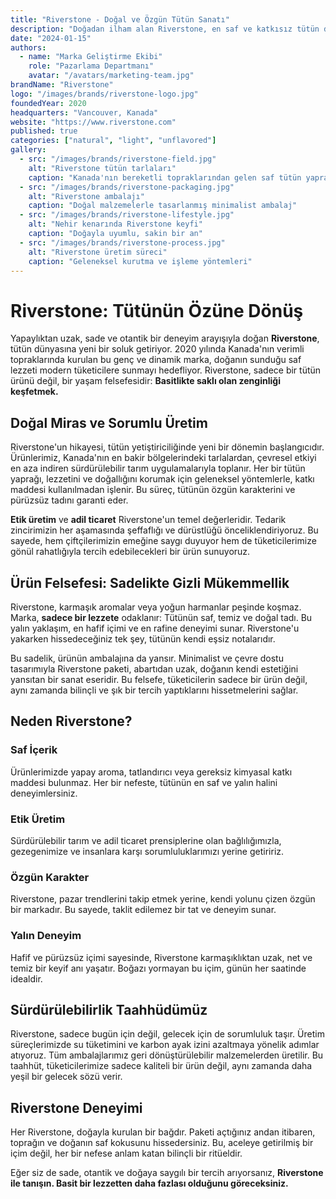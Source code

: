 ```yaml
---
title: "Riverstone - Doğal ve Özgün Tütün Sanatı"
description: "Doğadan ilham alan Riverstone, en saf ve katkısız tütün deneyimini sunar. Geleneksel yöntemler ve modern minimalizm bir araya geliyor."
date: "2024-01-15"
authors:
  - name: "Marka Geliştirme Ekibi"
    role: "Pazarlama Departmanı"
    avatar: "/avatars/marketing-team.jpg"
brandName: "Riverstone"
logo: "/images/brands/riverstone-logo.jpg"
foundedYear: 2020
headquarters: "Vancouver, Kanada"
website: "https://www.riverstone.com"
published: true
categories: ["natural", "light", "unflavored"]
gallery:
  - src: "/images/brands/riverstone-field.jpg"
    alt: "Riverstone tütün tarlaları"
    caption: "Kanada'nın bereketli topraklarından gelen saf tütün yaprakları"
  - src: "/images/brands/riverstone-packaging.jpg"
    alt: "Riverstone ambalajı"
    caption: "Doğal malzemelerle tasarlanmış minimalist ambalaj"
  - src: "/images/brands/riverstone-lifestyle.jpg"
    alt: "Nehir kenarında Riverstone keyfi"
    caption: "Doğayla uyumlu, sakin bir an"
  - src: "/images/brands/riverstone-process.jpg"
    alt: "Riverstone üretim süreci"
    caption: "Geleneksel kurutma ve işleme yöntemleri"
---
```


# Riverstone: Tütünün Özüne Dönüş

Yapaylıktan uzak, sade ve otantik bir deneyim arayışıyla doğan **Riverstone**, tütün dünyasına yeni bir soluk getiriyor. 2020 yılında Kanada'nın verimli topraklarında kurulan bu genç ve dinamik marka, doğanın sunduğu saf lezzeti modern tüketicilere sunmayı hedefliyor. Riverstone, sadece bir tütün ürünü değil, bir yaşam felsefesidir: **Basitlikte saklı olan zenginliği keşfetmek.**

## Doğal Miras ve Sorumlu Üretim

Riverstone'un hikayesi, tütün yetiştiriciliğinde yeni bir dönemin başlangıcıdır. Ürünlerimiz, Kanada'nın en bakir bölgelerindeki tarlalardan, çevresel etkiyi en aza indiren sürdürülebilir tarım uygulamalarıyla toplanır. Her bir tütün yaprağı, lezzetini ve doğallığını korumak için geleneksel yöntemlerle, katkı maddesi kullanılmadan işlenir. Bu süreç, tütünün özgün karakterini ve pürüzsüz tadını garanti eder.

**Etik üretim** ve **adil ticaret** Riverstone'un temel değerleridir. Tedarik zincirimizin her aşamasında şeffaflığı ve dürüstlüğü önceliklendiriyoruz. Bu sayede, hem çiftçilerimizin emeğine saygı duyuyor hem de tüketicilerimize gönül rahatlığıyla tercih edebilecekleri bir ürün sunuyoruz.

## Ürün Felsefesi: Sadelikte Gizli Mükemmellik

Riverstone, karmaşık aromalar veya yoğun harmanlar peşinde koşmaz. Marka, **sadece bir lezzete** odaklanır: Tütünün saf, temiz ve doğal tadı. Bu yalın yaklaşım, en hafif içimi ve en rafine deneyimi sunar. Riverstone'u yakarken hissedeceğiniz tek şey, tütünün kendi eşsiz notalarıdır.

Bu sadelik, ürünün ambalajına da yansır. Minimalist ve çevre dostu tasarımıyla Riverstone paketi, abartıdan uzak, doğanın kendi estetiğini yansıtan bir sanat eseridir. Bu felsefe, tüketicilerin sadece bir ürün değil, aynı zamanda bilinçli ve şık bir tercih yaptıklarını hissetmelerini sağlar.

## Neden Riverstone?

### Saf İçerik
Ürünlerimizde yapay aroma, tatlandırıcı veya gereksiz kimyasal katkı maddesi bulunmaz. Her bir nefeste, tütünün en saf ve yalın halini deneyimlersiniz.

### Etik Üretim
Sürdürülebilir tarım ve adil ticaret prensiplerine olan bağlılığımızla, gezegenimize ve insanlara karşı sorumluluklarımızı yerine getiririz.

### Özgün Karakter
Riverstone, pazar trendlerini takip etmek yerine, kendi yolunu çizen özgün bir markadır. Bu sayede, taklit edilemez bir tat ve deneyim sunar.

### Yalın Deneyim
Hafif ve pürüzsüz içimi sayesinde, Riverstone karmaşıklıktan uzak, net ve temiz bir keyif anı yaşatır. Boğazı yormayan bu içim, günün her saatinde idealdir.

## Sürdürülebilirlik Taahhüdümüz

Riverstone, sadece bugün için değil, gelecek için de sorumluluk taşır. Üretim süreçlerimizde su tüketimini ve karbon ayak izini azaltmaya yönelik adımlar atıyoruz. Tüm ambalajlarımız geri dönüştürülebilir malzemelerden üretilir. Bu taahhüt, tüketicilerimize sadece kaliteli bir ürün değil, aynı zamanda daha yeşil bir gelecek sözü verir.

## Riverstone Deneyimi

Her Riverstone, doğayla kurulan bir bağdır. Paketi açtığınız andan itibaren, toprağın ve doğanın saf kokusunu hissedersiniz. Bu, aceleye getirilmiş bir içim değil, her bir nefese anlam katan bilinçli bir ritüeldir.

Eğer siz de sade, otantik ve doğaya saygılı bir tercih arıyorsanız, **Riverstone ile tanışın. Basit bir lezzetten daha fazlası olduğunu göreceksiniz.**